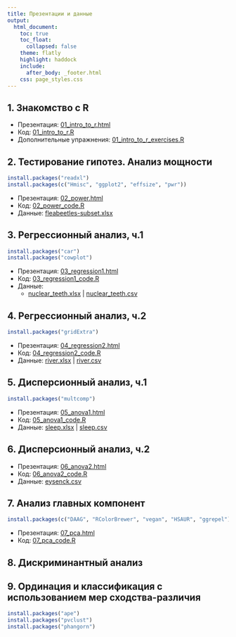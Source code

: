 ```yaml
---
title: Презентации и данные
output:
  html_document:
    toc: true
    toc_float:
      collapsed: false
    theme: flatly
    highlight: haddock
    include:
      after_body: _footer.html
    css: page_styles.css
---
```


## 1. Знакомство с R

- Презентация: [01_intro_to_r.html](01_intro_to_r.html)
-   Код: [01_intro_to_r.R](01_intro_to_r.R)
-   Дополнительные упражнения: [01_intro_to_r_exercises.R](01_intro_to_r_exercises.R)

## 2. Тестирование гипотез. Анализ мощности

```r
install.packages("readxl")
install.packages(c("Hmisc", "ggplot2", "effsize", "pwr"))
```

- Презентация: [02_power.html](02_power.html)
- Код: [02_power_code.R](02_power_code.R)
- Данные: [fleabeetles-subset.xlsx](data/fleabeetles-subset.xlsx)

## 3. Регрессионный анализ, ч.1

```r
install.packages("car")
install.packages("cowplot")
```

- Презентация: [03_regression1.html](03_regression1.html)
- Код: [03_regression1_code.R](03_regression1_code.R)
- Данные:
    - [nuclear_teeth.xlsx](data/nuclear_teeth.xlsx) | [nuclear_teeth.csv](data/nuclear_teeth.csv)

## 4. Регрессионный анализ, ч.2
```r
install.packages("gridExtra")
```

- Презентация: [04_regression2.html](04_regression2.html)
- Код: [04_regression2_code.R](04_regression2_code.R)
- Данные: [river.xlsx](data/river.xlsx) | [river.csv](data/river.csv)

## 5. Дисперсионный анализ, ч.1

```r
install.packages("multcomp")
```

- Презентация: [05_anova1.html](05_anova1.html)
- Код: [05_anova1_code.R](05_anova1_code.R)
- Данные: [sleep.xlsx](data/sleep.xlsx) | [sleep.csv](data/sleep.csv)

## 6. Дисперсионный анализ, ч.2

- Презентация: [06_anova2.html](06_anova2.html)
- Код: [06_anova2_code.R](06_anova2_code.R)
- Данные: [eysenck.csv](data/eysenck.csv)

## 7. Анализ главных компонент

```r
install.packages(c("DAAG", "RColorBrewer", "vegan", "HSAUR", "ggrepel"))
```

- Презентация: [07_pca.html](07_pca.html)
- Код: [07_pca_code.R](07_pca_code.R)

## 8. Дискриминантный анализ

<!-- - Презентация: [08_da.pdf](08_da.pdf) -->
<!-- - Код: -->
<!--   + [код R](08_da_code.R) -->
<!--   + [LDA_helper_functions.R](LDA_helper_functions.R) -->
<!-- - Данные: [penguins.xlsx](data/penguins.xlsx) -->

## 9. Ординация и классификация с использованием мер сходства-различия

```r
install.packages("ape")
install.packages("pvclust")
install.packages("phangorn")
```

<!-- - Презентация: [09_dist.pdf](09_dist.pdf) -->
<!-- - Код: [09_dist_code.R](09_dist_code.R) -->
